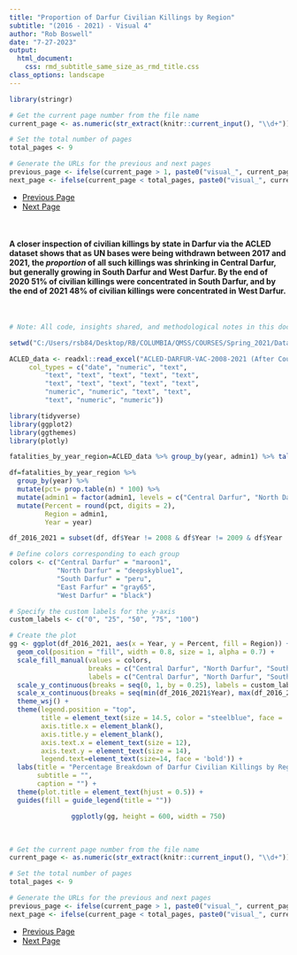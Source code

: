 ```yaml
---
title: "Proportion of Darfur Civilian Killings by Region"
subtitle: "(2016 - 2021) - Visual 4"
author: "Rob Boswell"
date: "7-27-2023"
output: 
  html_document:
    css: rmd_subtitle_same_size_as_rmd_title.css
class_options: landscape
---
```


```r

library(stringr)

# Get the current page number from the file name
current_page <- as.numeric(str_extract(knitr::current_input(), "\\d+"))

# Set the total number of pages
total_pages <- 9

# Generate the URLs for the previous and next pages
previous_page <- ifelse(current_page > 1, paste0("visual_", current_page - 1, "-darfur_violence-code_included.html"), NA)
next_page <- ifelse(current_page < total_pages, paste0("visual_", current_page + 1, "-darfur_violence-code_included.html"), NA)

```

<ul class="pager">
  <li><a href="`r previous_page`">Previous Page</a></li>
  <li><a href="`r next_page`">Next Page</a></li>
</ul>

<br>

#### A closer inspection of civilian killings by state in Darfur via the ACLED dataset shows that as UN bases were being withdrawn between 2017 and 2021, the *proportion* of all such killings was shrinking in Central Darfur, but generally growing in South Darfur and West Darfur. By the end of 2020 51% of civilian killings were concentrated in South Darfur, and by the end of 2021 48% of civilian killings were concentrated in West Darfur.

<br>

```r

# Note: All code, insights shared, and methodological notes in this document and other documents in this portfolio ARE NOT open source and MUST be cited.

setwd("C:/Users/rsb84/Desktop/RB/COLUMBIA/QMSS/COURSES/Spring_2021/Data Visualization/End_project")

ACLED_data <- readxl::read_excel("ACLED-DARFUR-VAC-2008-2021 (After Course Ended-for 2023 Portfolio)-UPDATED VERSION-inter1_numbers_replaced_with_actor_names.xlsx", 
     col_types = c("date", "numeric", "text", 
         "text", "text", "text", "text", "text", 
         "text", "text", "text", "text", "text", 
         "numeric", "numeric", "text", "text", 
         "text", "numeric", "numeric"))

library(tidyverse)
library(ggplot2)
library(ggthemes)
library(plotly)

fatalities_by_year_region=ACLED_data %>% group_by(year, admin1) %>% tally(fatalities)

df=fatalities_by_year_region %>% 
  group_by(year) %>% 
  mutate(pct= prop.table(n) * 100) %>%
  mutate(admin1 = factor(admin1, levels = c("Central Darfur", "North Darfur", "South Darfur", "East Darfur", "West Darfur"))) %>% #This controls the order of the Darfur regions on the legend 
  mutate(Percent = round(pct, digits = 2),
         Region = admin1,
         Year = year)

df_2016_2021 = subset(df, df$Year != 2008 & df$Year != 2009 & df$Year != 2010 & df$Year != 2011 & df$Year != 2012 & df$Year != 2013 & df$Year != 2014 & df$Year != 2015)

# Define colors corresponding to each group
colors <- c("Central Darfur" = "maroon1",
            "North Darfur" = "deepskyblue1",
            "South Darfur" = "peru",
            "East Farfur" = "gray65",
            "West Darfur" = "black")

# Specify the custom labels for the y-axis
custom_labels <- c("0", "25", "50", "75", "100")

# Create the plot
gg <- ggplot(df_2016_2021, aes(x = Year, y = Percent, fill = Region)) +
  geom_col(position = "fill", width = 0.8, size = 1, alpha = 0.7) +
  scale_fill_manual(values = colors, 
                    breaks = c("Central Darfur", "North Darfur", "South Darfur", "East Darfur", "West Darfur"),
                    labels = c("Central Darfur", "North Darfur", "South Darfur", "East Darfur", "West Darfur")) +
  scale_y_continuous(breaks = seq(0, 1, by = 0.25), labels = custom_labels) +  # Set custom breaks and labels for y-axis
  scale_x_continuous(breaks = seq(min(df_2016_2021$Year), max(df_2016_2021$Year), by = 1)) +  # Ensure years are displayed without gaps
  theme_wsj() +
  theme(legend.position = "top",
        title = element_text(size = 14.5, color = "steelblue", face = 'bold'),
        axis.title.x = element_blank(),
        axis.title.y = element_blank(),
        axis.text.x = element_text(size = 12),
        axis.text.y = element_text(size = 14),
        legend.text=element_text(size=14, face = 'bold')) +
  labs(title = "Percentage Breakdown of Darfur Civilian Killings by Region \n(2016 - 2021)",
       subtitle = "",
       caption = "") +
  theme(plot.title = element_text(hjust = 0.5)) +
  guides(fill = guide_legend(title = ""))

```

<center>
```r

ggplotly(gg, height = 600, width = 750)

```
</center>

<br>

```r

# Get the current page number from the file name
current_page <- as.numeric(str_extract(knitr::current_input(), "\\d+"))

# Set the total number of pages
total_pages <- 9

# Generate the URLs for the previous and next pages
previous_page <- ifelse(current_page > 1, paste0("visual_", current_page - 1, "-darfur_violence-code_included.html"), NA)
next_page <- ifelse(current_page < total_pages, paste0("visual_", current_page + 1, "-darfur_violence-code_included.html"), NA)

```

<ul class="pager">
  <li><a href="`r previous_page`">Previous Page</a></li>
  <li><a href="`r next_page`">Next Page</a></li>
</ul>
